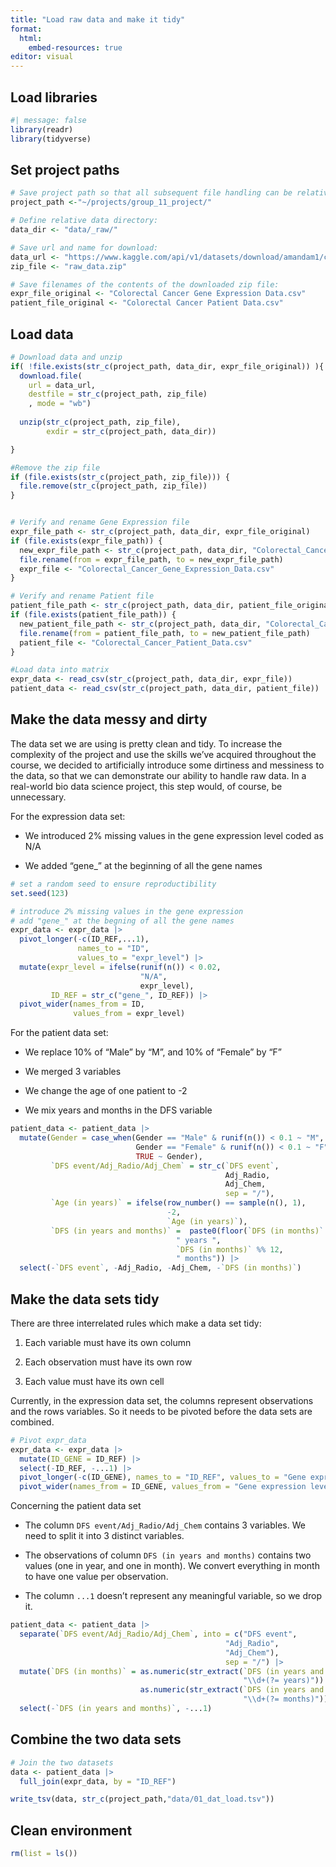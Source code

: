 ```yaml
---
title: "Load raw data and make it tidy"
format:
  html:
    embed-resources: true
editor: visual
---
```


## Load libraries

```r
#| message: false
library(readr)
library(tidyverse)

```

## Set project paths

```r

# Save project path so that all subsequent file handling can be relative to that:
project_path <-"~/projects/group_11_project/"

# Define relative data directory:
data_dir <- "data/_raw/"

# Save url and name for download:
data_url <- "https://www.kaggle.com/api/v1/datasets/download/amandam1/colorectal-cancer-patients"
zip_file <- "raw_data.zip"

# Save filenames of the contents of the downloaded zip file:
expr_file_original <- "Colorectal Cancer Gene Expression Data.csv"
patient_file_original <- "Colorectal Cancer Patient Data.csv"


```

## Load data

```r
# Download data and unzip
if( !file.exists(str_c(project_path, data_dir, expr_file_original)) ){
  download.file(
    url = data_url,
    destfile = str_c(project_path, zip_file)
    , mode = "wb")
  
  unzip(str_c(project_path, zip_file),
        exdir = str_c(project_path, data_dir))

}

#Remove the zip file
if (file.exists(str_c(project_path, zip_file))) {
  file.remove(str_c(project_path, zip_file))
}


# Verify and rename Gene Expression file
expr_file_path <- str_c(project_path, data_dir, expr_file_original)
if (file.exists(expr_file_path)) {
  new_expr_file_path <- str_c(project_path, data_dir, "Colorectal_Cancer_Gene_Expression_Data.csv")
  file.rename(from = expr_file_path, to = new_expr_file_path)
  expr_file <- "Colorectal_Cancer_Gene_Expression_Data.csv"
}

# Verify and rename Patient file
patient_file_path <- str_c(project_path, data_dir, patient_file_original)
if (file.exists(patient_file_path)) {
  new_patient_file_path <- str_c(project_path, data_dir, "Colorectal_Cancer_Patient_Data.csv")
  file.rename(from = patient_file_path, to = new_patient_file_path)
  patient_file <- "Colorectal_Cancer_Patient_Data.csv"
}

#Load data into matrix
expr_data <- read_csv(str_c(project_path, data_dir, expr_file))
patient_data <- read_csv(str_c(project_path, data_dir, patient_file))

```

## Make the data messy and dirty

The data set we are using is pretty clean and tidy. To increase the complexity of the project and use the skills we've acquired throughout the course, we decided to artificially introduce some dirtiness and messiness to the data, so that we can demonstrate our ability to handle raw data. In a real-world bio data science project, this step would, of course, be unnecessary.

For the expression data set:

-   We introduced 2% missing values in the gene expression level coded as N/A

-   We added "gene\_" at the beginning of all the gene names

```r
# set a random seed to ensure reproductibility
set.seed(123)

# introduce 2% missing values in the gene expression
# add "gene_" at the begning of all the gene names
expr_data <- expr_data |>
  pivot_longer(-c(ID_REF,...1), 
               names_to = "ID", 
               values_to = "expr_level") |> 
  mutate(expr_level = ifelse(runif(n()) < 0.02, 
                             "N/A", 
                             expr_level),
         ID_REF = str_c("gene_", ID_REF)) |> 
  pivot_wider(names_from = ID, 
              values_from = expr_level)
```

For the patient data set:

-   We replace 10% of "Male" by "M", and 10% of "Female" by "F"

-   We merged 3 variables

-   We change the age of one patient to -2

-   We mix years and months in the DFS variable

```r
patient_data <- patient_data |> 
  mutate(Gender = case_when(Gender == "Male" & runif(n()) < 0.1 ~ "M",
                            Gender == "Female" & runif(n()) < 0.1 ~ "F",
                            TRUE ~ Gender),
         `DFS event/Adj_Radio/Adj_Chem` = str_c(`DFS event`, 
                                                Adj_Radio, 
                                                Adj_Chem, 
                                                sep = "/"),
         `Age (in years)` = ifelse(row_number() == sample(n(), 1),
                                   -2, 
                                   `Age (in years)`),
         `DFS (in years and months)` =  paste0(floor(`DFS (in months)` / 12), 
                                     " years ", 
                                     `DFS (in months)` %% 12, 
                                     " months")) |> 
  select(-`DFS event`, -Adj_Radio, -Adj_Chem, -`DFS (in months)`)
```

## Make the data sets tidy

There are three interrelated rules which make a data set tidy:

1.  Each variable must have its own column

2.  Each observation must have its own row

3.  Each value must have its own cell

Currently, in the expression data set, the columns represent observations and the rows variables. So it needs to be pivoted before the data sets are combined.

```r
# Pivot expr_data
expr_data <- expr_data |>
  mutate(ID_GENE = ID_REF) |>
  select(-ID_REF, -...1) |> 
  pivot_longer(-c(ID_GENE), names_to = "ID_REF", values_to = "Gene expression level") |>
  pivot_wider(names_from = ID_GENE, values_from = "Gene expression level") 
```

Concerning the patient data set

-   The column `DFS event/Adj_Radio/Adj_Chem` contains 3 variables. We need to split it into 3 distinct variables.

-   The observations of column `DFS (in years and months)` contains two values (one in year, and one in month). We convert everything in month to have one value per observation.

-   The column `...1` doesn't represent any meaningful variable, so we drop it.

```r
patient_data <- patient_data |> 
  separate(`DFS event/Adj_Radio/Adj_Chem`, into = c("DFS event",
                                                "Adj_Radio",
                                                "Adj_Chem"),
                                                sep = "/") |>
  mutate(`DFS (in months)` = as.numeric(str_extract(`DFS (in years and months)`, 
                                                    "\\d+(?= years)")) * 12 + 
                             as.numeric(str_extract(`DFS (in years and months)`,
                                                    "\\d+(?= months)"))) |> 
  select(-`DFS (in years and months)`, -...1)
```

## Combine the two data sets

```r
# Join the two datasets
data <- patient_data |>
  full_join(expr_data, by = "ID_REF")

write_tsv(data, str_c(project_path,"data/01_dat_load.tsv"))
```

## Clean environment

```r
rm(list = ls())

```
